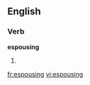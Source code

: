 ==English==

===Verb===
'''espousing'''

# {{present participle of|[[espouse]]}}

[[fr:espousing]]
[[vi:espousing]]